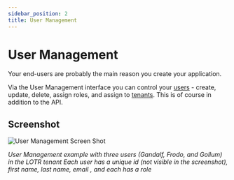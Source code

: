 ```yaml
---
sidebar_position: 2
title: User Management
---
```


# User Management

Your end-users are probably the main reason you create your application.

Via the User Management interface you can control your [users](/concepts/users) - create, update, delete, assign roles, and assign to [tenants](/concepts/tenants).
This is of course in addition to the API.

## Screenshot

![User Management Screen Shot](/img/screenshots/user-management.png)

_User Management example with three users (Gandalf, Frodo, and Gollum) in the LOTR tenant_
_Each user has a unique id (not visible in the screenshot), first name, last name, email , and each has a role_
